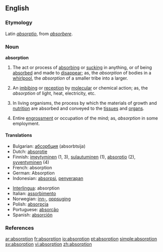 ==English==

===Etymology===
Latin ''[[absorptio]]'', from ''[[absorbere]]''.

===Noun===
'''absorption'''

# The act or process of [[absorbing]] or [[sucking]] in anything, or of being [[absorbed]] and made to [[disappear]]; as, the ''absorption'' of bodies in a [[whirlpool]], the ''absorption'' of a smaller tribe into a larger.
# {{cattag|chemistry|physics}} An [[imbibing]] or [[reception]] by [[molecular]] or chemical action; as, the ''absorption'' of light, heat, electricity, etc.
# {{physiology}} In living organisms, the process by which the materials of growth and [[nutrition]] are absorbed and conveyed to the [[tissue]]s and [[organ]]s.
# Entire [[engrossment]] or occupation of the mind; as, ''absorption'' in some employment.

====Translations====
{{top}}
*Bulgarian: [[абсорбция]] (absorbtsija) {{f}}
*Dutch: [[absorptie]] {{f}}
*Finnish: [[imeytyminen]] (1, 3), [[sulautuminen]] (1), [[absorptio]] (2), [[syventyminen]] (4)
*French: absorption {{f}}
*German: Absorption {{f}}
*Indonesian: [[absorpsi]], [[serap|penyerapan]]
{{mid}}
*[[Interlingua]]: absorption
*Italian: [[assorbimento]] {{m}}
*Norwegian: [[inn-]], [[oppsuging]]
*Polish: [[absorpcja]] {{f}}
*Portuguese: [[absorção]] {{f}}
*Spanish: [[absorción]] {{f}}
{{bottom}}

===References===
{{R:Century 1911}}
{{R:Webster 1913}}

[[ar:absorption]]
[[fr:absorption]]
[[io:absorption]]
[[pt:absorption]]
[[simple:absorption]]
[[sv:absorption]]
[[vi:absorption]]
[[zh:absorption]]